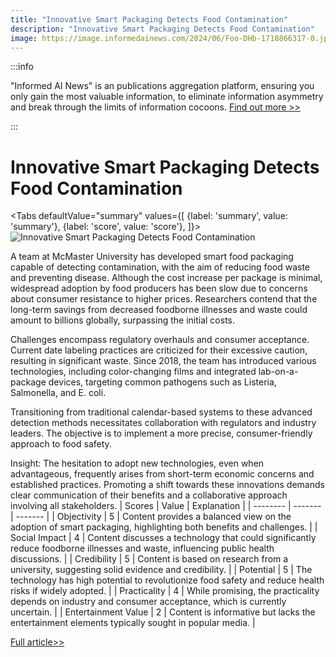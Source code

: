 ```yaml
---
title: "Innovative Smart Packaging Detects Food Contamination"
description: "Innovative Smart Packaging Detects Food Contamination"
image: https://image.informedainews.com/2024/06/Foo-DHb-1718866317-0.jpg
---
```



:::info

"Informed AI News" is an publications aggregation platform, ensuring you only gain the most valuable information, to eliminate information asymmetry and break through the limits of information cocoons.  [Find out more >>](/)

:::

# Innovative Smart Packaging Detects Food Contamination


<Tabs
	defaultValue="summary"
	values={[
	{label: 'summary', value: 'summary'},
	{label: 'score', value: 'score'},
]}>
<TabItem value="summary">
<img
  src="https://image.informedainews.com/2024/06/Foo-DHb-1718866317-0.jpg"
  alt="Innovative Smart Packaging Detects Food Contamination"
/>



A team at McMaster University has developed smart food packaging capable of detecting contamination, with the aim of reducing food waste and preventing disease. Although the cost increase per package is minimal, widespread adoption by food producers has been slow due to concerns about consumer resistance to higher prices. Researchers contend that the long-term savings from decreased foodborne illnesses and waste could amount to billions globally, surpassing the initial costs.

Challenges encompass regulatory overhauls and consumer acceptance. Current date labeling practices are criticized for their excessive caution, resulting in significant waste. Since 2018, the team has introduced various technologies, including color-changing films and integrated lab-on-a-package devices, targeting common pathogens such as Listeria, Salmonella, and E. coli.

Transitioning from traditional calendar-based systems to these advanced detection methods necessitates collaboration with regulators and industry leaders. The objective is to implement a more precise, consumer-friendly approach to food safety.

Insight: The hesitation to adopt new technologies, even when advantageous, frequently arises from short-term economic concerns and established practices. Promoting a shift towards these innovations demands clear communication of their benefits and a collaborative approach involving all stakeholders.
</TabItem>
<TabItem value="score">
	| Scores     | Value   | Explanation |
	| -------- | ------- | ------- |
	| Objectivity  | 5    | Content provides a balanced view on the adoption of smart packaging, highlighting both benefits and challenges.    |
	| Social Impact | 4     | Content discusses a technology that could significantly reduce foodborne illnesses and waste, influencing public health discussions.    |
	| Credibility    | 5    | Content is based on research from a university, suggesting solid evidence and credibility.    |
	| Potential    | 5    | The technology has high potential to revolutionize food safety and reduce health risks if widely adopted.    |
	| Practicality    | 4    | While promising, the practicality depends on industry and consumer acceptance, which is currently uncertain.    |
	| Entertainment Value    | 2    | Content is informative but lacks the entertainment elements typically sought in popular media.    |
</TabItem>
</Tabs>

[Full article>>](https://www.cnbeta.com.tw/articles/science/1435371.htm)
